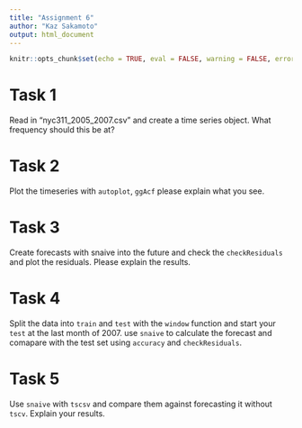 ```yaml
---
title: "Assignment 6"
author: "Kaz Sakamoto"
output: html_document
---
```


```r
knitr::opts_chunk$set(echo = TRUE, eval = FALSE, warning = FALSE, error = FALSE)
```

# Task 1

Read in "nyc311_2005_2007.csv" and create a time series object. What frequency should this be at?

# Task 2

Plot the timeseries with `autoplot`, `ggAcf` please explain what you see.

# Task 3

Create forecasts with snaive into the future and check the `checkResiduals` and plot the residuals. Please explain the results.

# Task 4

Split the data into `train` and `test` with the `window` function and start your `test` at the last month of 2007.
use `snaive` to calculate the forecast and comapare with the test set using `accuracy` and `checkResiduals`.

# Task 5

Use `snaive` with `tscsv` and compare them against forecasting it without `tscv`. Explain your results.